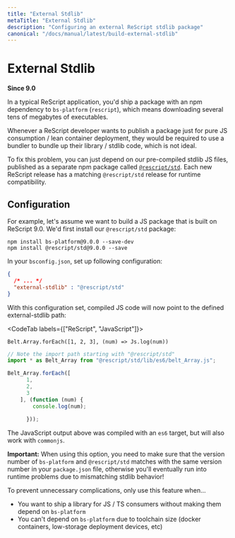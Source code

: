 ```yaml
---
title: "External Stdlib"
metaTitle: "External Stdlib"
description: "Configuring an external ReScript stdlib package"
canonical: "/docs/manual/latest/build-external-stdlib"
---
```


# External Stdlib

**Since 9.0**

In a typical ReScript application, you'd ship a package with an npm dependency to `bs-platform` (`rescript`), which means downloading several tens of megabytes of executables.

Whenever a ReScript developer wants to publish a package just for pure JS consumption / lean container deployment, they would be required to use a bundler to bundle up their library / stdlib code, which is not ideal. 

To fix this problem, you can just depend on our pre-compiled stdlib JS files, published as a separate npm package called [`@rescript/std`](https://www.npmjs.com/package/@rescript/std). Each new ReScript release has a matching `@rescript/std` release for runtime compatibility.

## Configuration

For example, let's assume we want to build a JS package that is built on ReScript 9.0. We'd first install our `@rescript/std` package:

```
npm install bs-platform@9.0.0 --save-dev
npm install @rescript/std@9.0.0 --save
```

In your `bsconfig.json`, set up following configuration:

```json
{
  /* ... */
  "external-stdlib" : "@rescript/std"
}
```

With this configuration set, compiled JS code will now point to the defined external-stdlib path:

<CodeTab labels={["ReScript", "JavaScript"]}>

```res
Belt.Array.forEach([1, 2, 3], (num) => Js.log(num))
```

```js
// Note the import path starting with "@rescript/std"
import * as Belt_Array from "@rescript/std/lib/es6/belt_Array.js";

Belt_Array.forEach([
      1,
      2,
      3
    ], (function (num) {
        console.log(num);
        
      }));
```

</CodeTab>

The JavaScript output above was compiled with an `es6` target, but will also work with `commonjs`.

**Important:** When using this option, you need to make sure that the version number of `bs-platform` and `@rescript/std` matches with the same version number in your `package.json` file, otherwise you'll eventually run into runtime problems due to mismatching stdlib behavior!

To prevent unnecessary complications, only use this feature when...
- You want to ship a library for JS / TS consumers without making them depend on `bs-platform`
- You can't depend on `bs-platform` due to toolchain size (docker containers, low-storage deployment devices, etc)
